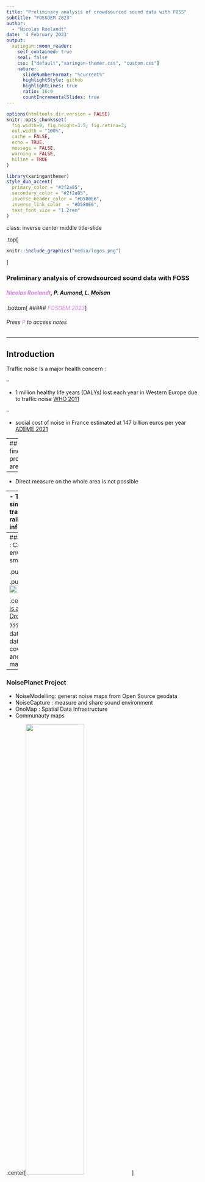 ```yaml
---
title: "Preliminary analysis of crowdsourced sound data with FOSS"
subtitle: "FOSSDEM 2023"  
author: 
  - "Nicolas Roelandt"
date: '4 February 2023'
output:
  xaringan::moon_reader:
    self_contained: true
    seal: false
    css: ["default","xaringan-themer.css", "custom.css"]
    nature:
      slideNumberFormat: "%current%"
      highlightStyle: github
      highlightLines: true
      ratio: 16:9
      countIncrementalSlides: true
---
```

```r
options(htmltools.dir.version = FALSE)
knitr::opts_chunk$set(
  fig.width=9, fig.height=3.5, fig.retina=3,
  out.width = "100%",
  cache = FALSE,
  echo = TRUE,
  message = FALSE, 
  warning = FALSE,
  hiline = TRUE
)
```

```r
library(xaringanthemer)
style_duo_accent(
  primary_color = "#2f2a85",
  secondary_color = "#2f2a85",
  inverse_header_color = "#D580E6",
  inverse_link_color  = "#D580E6",
  text_font_size = "1.2rem"
)
```

class: inverse center middle title-slide

.top[
```r
knitr::include_graphics("media/logos.png")
```
]

### Preliminary analysis of crowdsourced sound data with FOSS

##### <span style='color:#D580E6;'>Nicolas Roelandt</span>, P. Aumond, L. Moisan

.bottom[
##### <span style='color:#D580E6;'>_FOSDEM 2023_</span>]

###### Press <span style='color:#D580E6;'>P</span> to access notes

---

## Introduction

Traffic noise is a major health concern :

--

- 1 million healthy life years (DALYs) lost each year in Western Europe due to traffic noise [WHO 2011](https://intranet.euro.who.int/__data/assets/pdf_file/0008/136466/e94888.pdf)

--

- social cost of noise in France estimated at 147 billion euros per year [ADEME 2021](https://librairie.ademe.fr/air-et-bruit/4815-cout-social-du-bruit-en-france.html)

---
## How to find problematic areas ?

--

- Direct measure on the whole area is not possible

--
- Traditional way is simulation from traffic counts (air, rail, road) and infrastructure

.center[<img src="https://raw.githubusercontent.com/Universite-Gustave-Eiffel/lasso-data-analysis/main/docs/presentations/202208_FOSS4G/media/carte-bruit-bouguenais.png" style="width: 45%" />
]

.center[Map generated with [NoiseModelling](https://noise-planet.org/noisemodelling.html)]

???
simulation: not real data

---
### UMRAE proposal : Capture sound environment with a smartphone app.

.pull-left[<img src="https://noise-planet.org/assets/img/noisecapture/1.2.7/NoiseCapture_Measurement_spectrogram.jpg" style="width: 50%" />]

.pull-right[<img src="https://noise-planet.org/assets/img/noisecapture/1.2.7/NoiseCapture_Results.jpg" style="width: 50%" />]

.center[[NoiseCapture is available on F-Droid](https://f-droid.org/en/packages/org.noise_planet.noisecapture)]

???
crowdsourced data: lots of real data, large area coverage, disparate and poor quality material

---
### NoisePlanet Project

- NoiseModelling: generat noise maps from Open Source geodata
- NoiseCapture : measure and share sound environment
- OnoMap : Spatial Data Infrastructure
- Communauty maps


.center[<img src="./media/noise_planet.png" style="width: 55%" />
]

.center[[noise-planet.org](https://noise-planet.org/)]

---
layout: false
class: inverse center middle

## What can we do with the data collected by the app ?

???
The question is straight forward. In this presentation, I'll speak about the dataset,
the trails we are exploring, the results we got so far and some difficulties we had and how to mitigate those.

---
## NoiseCapture dataset

--

- 3 years data collection (2017-2020, still collecting)

--
- 260 000 tracks worldwide

--
- sound spectrum, tags and gps localization

--
- ODC Open Database License v1.0

[data.univ-gustave-eiffel.fr/dataset.xhtml?persistentId=doi:10.25578/J5DG3W](https://data.univ-gustave-eiffel.fr/dataset.xhtml?persistentId=doi:10.25578/J5DG3W)

???
sound spectrum: third of octave, each 1s

---


## How to characterize of the user environment with the collected data ?

--

2 possibilities :

--

- from the sound spectrum (ongoing)

--

- from the *tags* defined by the user

???
notes

- from the sound spectrum: probably the hardest. Needs pattern recognition and maybe machine learning. Ongoing work
- From the tags: not all tracks have tags. Information can be easily analyse with statistical software.


We choose the second approach in a first time because it is easiest to do but the sound spectrum will be analysed in a second stage.
If the tags can help to describe the sound spectrum, it will be a real plus.

---

## Database and subset

.pull-left[
- 260 422 tracks
- 124 363 with tags
- 50280 not indoor or tests
- 47 412 duration > 5 s
- 11 492 in France
]

--
.pull-right[<img src="https://universite-gustave-eiffel.github.io/lasso-data-analysis/articles/plots/tags_repartition.png" style="width: 150%" />]

---

## Toolkit

A quite simple one:

--
- PostgreSQL/PostGIS

--
- R

--
- and lots of R packages : Tidyverse, sf, geojsonsf, stats, suncalc...

--
- Dependencies : Pandoc, Markdown, Reveal.js, Proj, GEOS, GDAL, etc...

???

The toolkit is relatively simple, PostgreSQL/Postgis because the data source is a PostgreSQL dump.
So in order to access it, you have to set up a database to store the data.
R is my work horse for many years, it is use, among other tools, by the UMRAE team.
The complexity is underneath. The large amont of R package make reproductibilty complex.

---
layout: true
### What do we found in the dataset ?
---

#### Well known temporal sound source dynamics

--
.pull-left[
<img src="https://github.com/Universite-Gustave-Eiffel/lasso-data-analysis/blob/main/docs/presentations/202208_FOSS4G/media/animals-tags.png?raw=true" style="width: 100%" />

.center[Bird songs at dawn]
]

--

.pull-right[
<img src="https://github.com/Universite-Gustave-Eiffel/lasso-data-analysis/blob/main/docs/presentations/202208_FOSS4G/media/roads-tags.png?raw=true" style="width: 100%" />

.center[Commuters traffic noise]
]

???

The graph on the left shows the proportion of the "animals" tags around sunrise time (the center is the sunrise time of the day it was recorded). We can see a peak during the 1 hour before the sunrise. It is a well known temporal dynamic for bird songs.

On the right, it is the proportion of "roads" tags (often associated with traffic noise) in local time. We can see two peaks around 8 to 9 AM and 18 to 19 PM. It is very similar to what is observed with commute times.

---

#### Physical events

--
.pull-left[

<img src="https://github.com/Universite-Gustave-Eiffel/lasso-data-analysis/blob/main/docs/presentations/202208_FOSS4G/media/wind-tags.png?raw=true" style="width: 90%" />

 r(7) = .93 (p < 0.01) between `wind` tag proportion and the measured wind force
]

--

.pull-right[
<img src="https://github.com/Universite-Gustave-Eiffel/lasso-data-analysis/blob/main/docs/presentations/202208_FOSS4G/media/rain-tags.png?raw=true" style="width: 90%" />

r(6) = 0.68 (p < 0.1) between the `rain` tag proportion and the measured rain fall
]

???
In a second time, we looked if the presence of certain tags related to physical events like the rain or the wind where coherent with the measure recorded by the national weather service.

On the left, we can see the proportion of the tag "wind" regarding the wind force (Beaufort scale).
The correlation is very good : O.93.

On the right, this the proportion of rain tag regarding the measured rainfall.
The correlation is not as good : 0.68.

---

.center[The dataset is ]
---
layout: true
## Reproductible Science is an issue
---

### Good

- [Data available](https://data.univ-gustave-eiffel.fr/dataset.xhtml?persistentId=doi:10.25578/J5DG3W)
- [Source code available](https://github.com/Universite-Gustave-Eiffel/lasso-data-analysis) (SQL scripts and R notebooks)
- Setup available

--
### Bad
- Some notebooks needs work on reproductibility (and code factoring)
- Environment info is too scarce (and hard to reuse)

---

## Some avenues of investigation

- R package [Renv](https://rstudio.github.io/renv/articles/renv.html)
- [Docker](https://www.docker.com/)
- [Guix](https://guix.gnu.org/)

???

- Renv: R package that can store and recreate an R environment (R and packages versions), limited to R
- Docker : small virtual machinesthat can be re-build and/or re-run. There is R and Postgis images ready to use
- Guix: to my knowledge the best way to reproduce a software environment


---

layout: false
class: inverse center middle
# Conclusion

---
layout: true
# Conclusion
---

- Crowdsourced data can be useful for science
- This dataset is usable
- FOSS are <span style='color:#D580E6;'>key for Reproductible Science</span>
- Reproductible Science is <span style='color:#D580E6;'>hard to achieve</span> 
- Notebooks **are not enough**

--
.center[
[data.univ-gustave-eiffel.fr/dataset.xhtml?persistentId=doi:10.25578/J5DG3W](https://data.univ-gustave-eiffel.fr/dataset.xhtml?persistentId=doi:10.25578/J5DG3W)

<img src="https://noise-planet.org/assets/img/logos/noise_planet.png" style="width: 30%" />

[noise-planet.org](https://noise-planet.org/)

]

???
- This dataset is usable and there is still a lot to study
- FOSS are a not only useful for the industry and science but <span style='color:#D580E6;'>key for Reproductible Science</span>
- Reproductible Science is <span style='color:#D580E6;'>hard to achieve</span> and has to take in account as soon as possible within the project
- Notebooks can be use as laboratory notebooks and can help reproductibility but **are not enough**

---
layout: false
class: center inverse

.center[

```r
knitr::include_graphics("media/logos.png")
```
]

# Thanks!

Nicolas Roelandt - Univ. Gustave Eiffel

[nicolas.roelandt@univ-eiffel.fr](mailto:nicolas.roelandt@univ-eiffel.fr) [@NRoelandt@sciences.re](https://social.sciences.re/@NRoelandt)

Access to code source : [github.com/Universite-Gustave-Eiffel/lasso-data-analysis](https://github.com/Universite-Gustave-Eiffel/lasso-data-analysis)

Access to dataset : [noise-planet.org](http://data.noise-planet.org/index.html)

Detailed articles and notebooks : [universite-gustave-eiffel.github.io/lasso-data-analysis/articles/](https://universite-gustave-eiffel.github.io/lasso-data-analysis/articles/)



.bottom-left[
###### Slides created via the R packages [xaringan](https://github.com/yihui/xaringan) and  [gadenbuie/xaringanthemer](https://github.com/gadenbuie/xaringanthemer)
]
